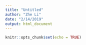 ```yaml
---
title: "Untitled"
author: "Zhe Li"
date: "2/14/2019"
output: html_document
---
```


```r
knitr::opts_chunk$set(echo = TRUE)
```

